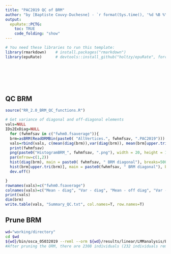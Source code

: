 ```yaml
---
title: "PAC2019 QC of BRM"
author: "by [Baptiste Couvy-Duchesne] - `r format(Sys.time(), '%d %B %Y')`"
output:
  epuRate::PCTG:
    toc: TRUE
    code_folding: "show"
---
```


```r
# You need these libraries to run this template:
library(rmarkdown)    # install.packages("rmarkdown") 
library(epuRate)      # devtools::install_github("holtzy/epuRate", force=TRUE)
```

<br><br><br><br>

## QC BRM

```R

source("RR_2.0_BRM_QC_functions.R")

# Get variance of diagonal and off-diagonal elements
vals=NULL
IDs2ExDiag=NULL
  for (fwhmfsav in c("fwhm0.fsaverage")){
  brm=asBRM(ReadORMBin(paste0( "AllVertices.", fwhmfsav, ".PAC2019")))
  vals=rbind(vals, c(mean(diag(brm)),var(diag(brm)), mean(brm[upper.tri(brm)]),var(brm[upper.tri(brm)]) , sqrt(var(brm[upper.tri(brm)]))*4 , min(brm[upper.tri(brm)]), max(brm[upper.tri(brm)]) ) )
  print(fwhmfsav)
  png(paste0("HistogramBRM_", fwhmfsav, ".png"), width = 20, height = 10, units = "cm", res = 400)
  par(mfrow=c(1,2))
  hist(diag(brm), main = paste0( fwhmfsav, " BRM diagonal"), breaks=500 )
  hist(brm[upper.tri(brm)], main = paste0(fwhmfsav, " BRM diagonal"), breaks=5000 )
  dev.off()

}
rownames(vals)=c("fwhm0.fsaverage")
colnames(vals)=c("Mean - diag", "Var - diag", "Mean - off diag", "Var - off diag", "BRM cutoff", "min off-diag", "max off-diag")
print(vals)
dim(brm)
write.table(vals, "Summary_QC.txt", col.names=T, row.names=T)

```

## Prune BRM

```bash

wd="working/directory"
cd $wd
${wd}/bin/osca_05032019 --reml --orm ${wd}/results/linear/LMManalysis/BODFiles/AllVertices.fwhm0.fsaverage.PAC2019 --orm-cutoff 0.20 --orm-cutoff-2sides --make-orm --out ${wd}/results/linear/LMManalysis/BODFiles/AllVertices.fwhm0.fsaverage.PAC2019.QC
#After pruning the ORM, there are 2308 individuals (232 individuals removed).

```

